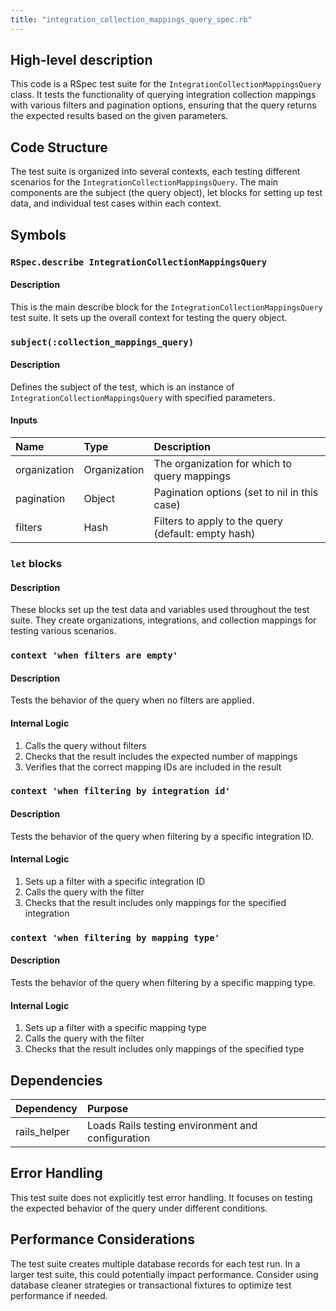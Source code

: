 ```yaml
---
title: "integration_collection_mappings_query_spec.rb"
---
```


## High-level description
This code is a RSpec test suite for the `IntegrationCollectionMappingsQuery` class. It tests the functionality of querying integration collection mappings with various filters and pagination options, ensuring that the query returns the expected results based on the given parameters.

## Code Structure
The test suite is organized into several contexts, each testing different scenarios for the `IntegrationCollectionMappingsQuery`. The main components are the subject (the query object), let blocks for setting up test data, and individual test cases within each context.

## Symbols

### `RSpec.describe IntegrationCollectionMappingsQuery`
#### Description
This is the main describe block for the `IntegrationCollectionMappingsQuery` test suite. It sets up the overall context for testing the query object.

### `subject(:collection_mappings_query)`
#### Description
Defines the subject of the test, which is an instance of `IntegrationCollectionMappingsQuery` with specified parameters.

#### Inputs
| Name | Type | Description |
|:-----|:-----|:------------|
| organization | Organization | The organization for which to query mappings |
| pagination | Object | Pagination options (set to nil in this case) |
| filters | Hash | Filters to apply to the query (default: empty hash) |

### `let` blocks
#### Description
These blocks set up the test data and variables used throughout the test suite. They create organizations, integrations, and collection mappings for testing various scenarios.

### `context 'when filters are empty'`
#### Description
Tests the behavior of the query when no filters are applied.

#### Internal Logic
1. Calls the query without filters
2. Checks that the result includes the expected number of mappings
3. Verifies that the correct mapping IDs are included in the result

### `context 'when filtering by integration id'`
#### Description
Tests the behavior of the query when filtering by a specific integration ID.

#### Internal Logic
1. Sets up a filter with a specific integration ID
2. Calls the query with the filter
3. Checks that the result includes only mappings for the specified integration

### `context 'when filtering by mapping type'`
#### Description
Tests the behavior of the query when filtering by a specific mapping type.

#### Internal Logic
1. Sets up a filter with a specific mapping type
2. Calls the query with the filter
3. Checks that the result includes only mappings of the specified type

## Dependencies
| Dependency | Purpose |
|:-----------|:--------|
| rails_helper | Loads Rails testing environment and configuration |

## Error Handling
This test suite does not explicitly test error handling. It focuses on testing the expected behavior of the query under different conditions.

## Performance Considerations
The test suite creates multiple database records for each test run. In a larger test suite, this could potentially impact performance. Consider using database cleaner strategies or transactional fixtures to optimize test performance if needed.